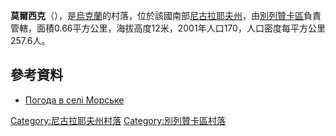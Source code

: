 {{coord|46|37|6|N|31|15|48|E|scale:100000|display=title}}

'''莫爾西克'''（{{lang-uk|Морське}}），是[[烏克蘭|烏克蘭]]的村落，位於該國南部[[尼古拉耶夫州|尼古拉耶夫州]]，由[[別列贊卡區|別列贊卡區]]負責管轄，面積0.66平方公里，海拔高度12米，2001年人口170，人口密度每平方公里257.6人。

==參考資料==
* [http://weather.in.ua/ua/nikolaevskaja/16311 Погода в селі Морське]

[[Category:尼古拉耶夫州村落|Category:尼古拉耶夫州村落]]
[[Category:別列贊卡區村落|Category:別列贊卡區村落]]


{{Mykolaiv-geo-stub}}